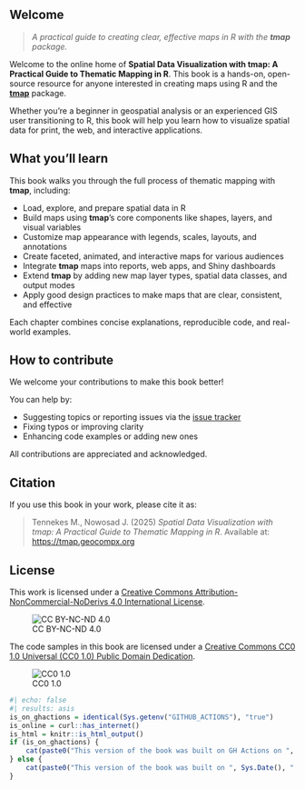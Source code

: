 
::: {.content-visible when-format="html"}
# Welcome {.unnumbered}

> *A practical guide to creating clear, effective maps in R with the **tmap** package.*

Welcome to the online home of **Spatial Data Visualization with tmap: A Practical Guide to Thematic Mapping in R**. 
This book is a hands-on, open-source resource for anyone interested in creating maps using R and the [**tmap**](https://github.com/r-tmap/tmap) package.

Whether you're a beginner in geospatial analysis or an experienced GIS user transitioning to R, this book will help you learn how to visualize spatial data for print, the web, and interactive applications.

## What you’ll learn {-}

This book walks you through the full process of thematic mapping with **tmap**, including:

- Load, explore, and prepare spatial data in R
- Build maps using **tmap**’s core components like shapes, layers, and visual variables
- Customize map appearance with legends, scales, layouts, and annotations
- Create faceted, animated, and interactive maps for various audiences
- Integrate **tmap** maps into reports, web apps, and Shiny dashboards
- Extend **tmap** by adding new map layer types, spatial data classes, and output modes
- Apply good design practices to make maps that are clear, consistent, and effective

Each chapter combines concise explanations, reproducible code, and real-world examples.

## How to contribute {-}

We welcome your contributions to make this book better!

You can help by:

- Suggesting topics or reporting issues via the [issue tracker](https://github.com/geocompx/tmap/issues)
- Fixing typos or improving clarity
- Enhancing code examples or adding new ones

<!--
**To contribute:**

1. Visit the [GitHub repository](https://github.com/geocompx/tmap)
2. Fork the project and create a branch
3. Make your changes
4. Open a pull request with a short description of your contribution
-->

All contributions are appreciated and acknowledged.

## Citation {-}

If you use this book in your work, please cite it as:

> Tennekes M., Nowosad J. (2025) *Spatial Data Visualization with tmap: A Practical Guide to Thematic Mapping in R*. Available at: <https://tmap.geocompx.org>

## License {-}

This work is licensed under a [Creative Commons Attribution-NonCommercial-NoDerivs 4.0 International License][cc-by-nc-nd].

![CC BY-NC-ND 4.0][cc-by-nc-nd-image]

The code samples in this book are licensed under a [Creative Commons CC0 1.0 Universal (CC0 1.0) Public Domain Dedication][cc0].  

![CC0 1.0][cc0-image]

[cc-by-nc-nd]: http://creativecommons.org/licenses/by-nc-nd/4.0/
[cc-by-nc-nd-image]: https://i.creativecommons.org/l/by-nc-nd/4.0/88x31.png
[cc0]: https://creativecommons.org/publicdomain/zero/1.0/  
[cc0-image]: https://i.creativecommons.org/l/zero/1.0/88x31.png  

```r
#| echo: false
#| results: asis
is_on_ghactions = identical(Sys.getenv("GITHUB_ACTIONS"), "true")
is_online = curl::has_internet()
is_html = knitr::is_html_output()
if (is_on_ghactions) {
    cat(paste0("This version of the book was built on GH Actions on ", Sys.Date(), "."))
} else {
    cat(paste0("This version of the book was built on ", Sys.Date(), "."))
}
```

:::
